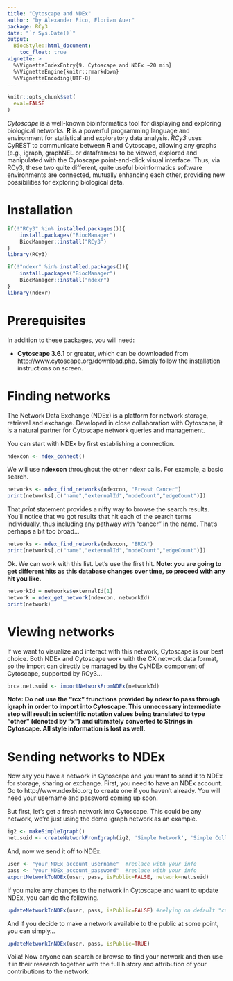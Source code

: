 ```yaml
---
title: "Cytoscape and NDEx"
author: "by Alexander Pico, Florian Auer"
package: RCy3
date: "`r Sys.Date()`"
output: 
  BiocStyle::html_document:
    toc_float: true
vignette: >
  %\VignetteIndexEntry{9. Cytoscape and NDEx ~20 min}
  %\VignetteEngine{knitr::rmarkdown}
  %\VignetteEncoding{UTF-8}
---
```

```r
knitr::opts_chunk$set(
  eval=FALSE
)
```

*Cytoscape* is a well-known bioinformatics tool for displaying and exploring biological networks.
**R** is a powerful programming language and environment for statistical and exploratory data analysis.
*RCy3* uses CyREST to communicate between **R** and Cytoscape, allowing any graphs (e.g., igraph, graphNEL or dataframes) to be viewed, explored and manipulated with the Cytoscape point-and-click visual interface. Thus, via RCy3, these two quite different, quite useful bioinformatics software environments are connected, mutually enhancing each other, providing new possibilities for exploring biological data.

# Installation
```r
if(!"RCy3" %in% installed.packages()){
    install.packages("BiocManager")
    BiocManager::install("RCy3")
}
library(RCy3)

if(!"ndexr" %in% installed.packages()){
    install.packages("BiocManager")
    BiocManager::install("ndexr")
}
library(ndexr)
```

# Prerequisites
In addition to these packages, you will need:

  * **Cytoscape 3.6.1** or greater, which can be downloaded from http://www.cytoscape.org/download.php. Simply follow the installation instructions on screen.

# Finding networks
The Network Data Exchange (NDEx) is a platform for network storage, retrieval and exchange. Developed in close collaboration with Cytoscape, it is a natural partner for Cytoscape network queries and management.  

You can start with NDEx by first establishing a connection.
```r
ndexcon <- ndex_connect()
```

We will use **ndexcon** throughout the other ndexr calls. For example, a basic search.

```r
networks <- ndex_find_networks(ndexcon, "Breast Cancer")
print(networks[,c("name","externalId","nodeCount","edgeCount")])
```

That *print* statement provides a nifty way to browse the search results. You'll notice that we got results that hit each of the search terms individually, thus including any pathway with "cancer" in the name. That's perhaps a bit too broad...
```r
networks <- ndex_find_networks(ndexcon, "BRCA")
print(networks[,c("name","externalId","nodeCount","edgeCount")])
```

Ok. We can work with this list. Let's use the first hit. **Note: you are going to get different hits as this database changes over time, so proceed with any hit you like.**
```r
networkId = networks$externalId[1]
network = ndex_get_network(ndexcon, networkId)
print(network)
```

# Viewing networks
If we want to visualize and interact with this network, Cytoscape is our best choice. Both NDEx and Cytoscape work with the CX network data format, so the import can directly be managed by the CyNDEx component of Cytoscape, supported by RCy3...
```r
brca.net.suid <- importNetworkFromNDEx(networkId) 
```

**Note: Do not use the "rcx" frunctions provided by ndexr to pass through igraph in order to import into Cytoscape. This unnecessary intermediate step will result in scientific notation values being translated to type "other" (denoted by "x") and ultimately converted to Strings in Cytoscape. All style information is lost as well.**

# Sending networks to NDEx
Now say you have a network in Cytoscape and you want to send it to NDEx for storage, sharing or exchange. First, you need to have an NDEx account. Go to http://www.ndexbio.org to create one if you haven't already. You will need your username and password coming up soon.

But first, let's get a fresh network into Cytoscape. This could be any network, we're just using the demo igraph network as an example.
```r
ig2 <- makeSimpleIgraph()
net.suid <- createNetworkFromIgraph(ig2, 'Simple Network', 'Simple Collection')
```

And, now we send it off to NDEx.
```r
user <- "your_NDEx_account_username"  #replace with your info
pass <- "your_NDEx_account_password"  #replace with your info
exportNetworkToNDEx(user, pass, isPublic=FALSE, network=net.suid)
```

If you make any changes to the network in Cytoscape and want to update NDEx, you can do the following.
```r
updateNetworkInNDEx(user, pass, isPublic=FALSE) #relying on default "current" network
```

And if you decide to make a network available to the public at some point, you can simply...
```r
updateNetworkInNDEx(user, pass, isPublic=TRUE)
```

Voila! Now anyone can search or browse to find your network and then use it in their research together with the full history and attribution of your contributions to the network.
